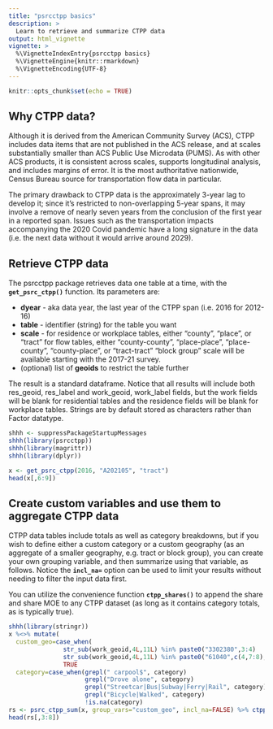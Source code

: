 ```yaml
---
title: "psrcctpp basics"
description: >
  Learn to retrieve and summarize CTPP data
output: html_vignette
vignette: >
  %\VignetteIndexEntry{psrcctpp basics}
  %\VignetteEngine{knitr::rmarkdown}
  %\VignetteEncoding{UTF-8}
---
```


```r
knitr::opts_chunk$set(echo = TRUE)

```

## Why CTPP data?

Although it is derived from the American Community Survey (ACS), CTPP includes data items that are not published in the ACS release, and at scales substantially smaller than ACS Public Use Microdata (PUMS). As with other ACS products, it is consistent across scales, supports longitudinal analysis, and includes margins of error. It is the most authoritative nationwide, Census Bureau source for transportation flow data in particular.

The primary drawback to CTPP data is the approximately 3-year lag to develop it; since it's restricted to non-overlapping 5-year spans, it may involve a remove of nearly seven years from the conclusion of the first year in a reported span. Issues such as the transportation impacts accompanying the 2020 Covid pandemic have a long signature in the data (i.e. the next data without it would arrive around 2029).

## Retrieve CTPP data

The psrcctpp package retrieves data one table at a time, with the **`get_psrc_ctpp()`** function. Its parameters are:

  * **dyear** - aka data year, the last year of the CTPP span (i.e. 2016 for 2012-16)
  * **table** - identifier (string) for the table you want
  * **scale** - for residence or workplace tables, either "county", "place", or "tract"
            for flow tables, either "county-county", "place-place", "place-county", "county-place", or "tract-tract"
            "block group" scale will be available starting with the 2017-21 survey.
  * (optional) list of **geoids** to restrict the table further

The result is a standard dataframe. Notice that all results will include both res_geoid, res_label and work_geoid, work_label fields, but the work fields will be blank for residential tables and the residence fields will be blank for workplace tables. Strings are by default stored as characters rather than Factor datatype.

```r
shhh <- suppressPackageStartupMessages
shhh(library(psrcctpp))
shhh(library(magrittr))
shhh(library(dplyr))

x <- get_psrc_ctpp(2016, "A202105", "tract")
head(x[,6:9])

```

## Create custom variables and use them to aggregate CTPP data

CTPP data tables include totals as well as category breakdowns, but if you wish to define either a custom category or a custom geography (as an aggregate of a smaller geography, e.g. tract or block group), you can create your own grouping variable, and then summarize using that variable, as follows. Notice the **`incl_na=`** option can be used to limit your results without needing to filter the input data first.
  
You can utilize the convenience function **`ctpp_shares()`** to append the share and share MOE to any CTPP dataset (as long as it contains category totals, as is typically true).

```r
shhh(library(stringr))
x %<>% mutate(
  custom_geo=case_when(
               str_sub(work_geoid,4L,11L) %in% paste0("3302380",3:4)         ~ "Downtown Bellevue",
               str_sub(work_geoid,4L,11L) %in% paste0("61040",c(4,7:8),"00") ~ "Downtown Everett",
               TRUE                                                          ~ NA_character_),
  category=case_when(grepl(" carpool$", category)                       ~"Carpool",
                     grepl("Drove alone", category)                     ~"Drove Alone",
                     grepl("Streetcar|Bus|Subway|Ferry|Rail", category) ~"Transit",
                     grepl("Bicycle|Walked", category)                  ~"Bike/Ped",
                     !is.na(category)                                   ~category))
rs <- psrc_ctpp_sum(x, group_vars="custom_geo", incl_na=FALSE) %>% ctpp_shares()
head(rs[,3:8])

```
